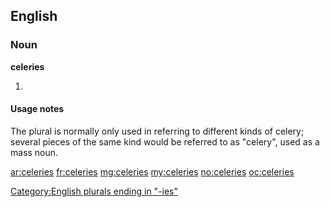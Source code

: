 ==English==

===Noun===
'''celeries'''

# {{plural of|[[celery]]}}

====Usage notes====
The plural is normally only used in referring to different kinds of celery; several pieces of the same kind would be referred to as "celery", used as a mass noun.

[[Category:English plurals ending in "-ies"]]

[[ar:celeries]]
[[fr:celeries]]
[[mg:celeries]]
[[my:celeries]]
[[no:celeries]]
[[oc:celeries]]